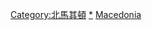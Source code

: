 {{Commonscat|Geography of the Republic of Macedonia}}

[[Category:北馬其頓|Category:北馬其頓]]
[[Category:馬其頓地理|*]]
[[Category:欧洲各国地理‎|Macedonia]]